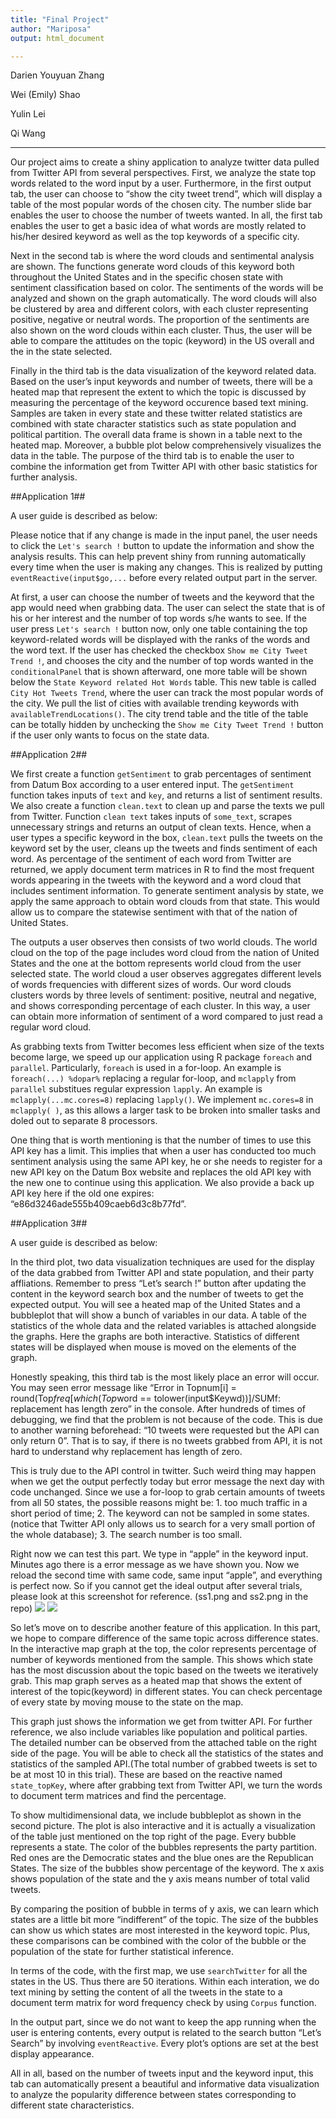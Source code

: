 ```yaml
---
title: "Final Project"
author: "Mariposa"
output: html_document

---
```


Darien Youyuan Zhang

Wei (Emily) Shao

Yulin Lei

Qi Wang

---
Our project aims to create a shiny application to analyze twitter data pulled from Twitter API from several perspectives. First, we analyze the state top words related to the word input by a user. Furthermore, in the first output tab, the user can choose to "show the city tweet trend", which will display a table of the most popular words of the chosen city. The number slide bar enables the user to choose the number of tweets wanted. In all, the first tab enables the user to get a basic idea of what words are mostly related to his/her desired keyword as well as the top keywords of a specific city.

Next in the second tab is where the word clouds and sentimental analysis are shown. The functions generate word clouds of this keyword both throughout the United States and in the specific chosen state with sentiment classification based on color. The sentiments of the words will be analyzed and shown on the graph automatically. The word clouds will also be clustered by area and different colors, with each cluster representing positive, negative or neutral words. The proportion of the sentiments are also shown on the word clouds within each cluster. Thus, the user will be able to compare the attitudes on the topic (keyword) in the US overall and the in the state selected.

Finally in the third tab is the data visualization of the keyword related data. Based on the user's input keywords and number of tweets, there will be a heated map that represent the extent to which the topic is discussed by measuring the percentage of the keyword occurence based text mining. Samples are taken in every state and these twitter related statistics are combined with state character statistics such as state population and political partition. The overall data frame is shown in a table next to the heated map. Moreover, a bubble plot below comprehensively visualizes the data in the table. The purpose of the third tab is to enable the user to combine the information get from Twitter API with other basic statistics for further analysis.


##Application 1##

A user guide is described as below:

Please notice that if any change is made in the input panel, the user needs to click the `Let's search !` button to update the information and show the analysis results. This can help prevent shiny from running automatically every time when the user is making any changes. This is realized by putting `eventReactive(input$go,...` before every related output part in the server.

At first, a user can choose the number of tweets and the keyword that the app would need when grabbing data. The user can select the state that is of his or her interest and the number of top words s/he wants to see. If the user press `Let's search !` button now, only one table containing the top keyword-related words will be displayed with the ranks of the words and the word text. If the user has checked the checkbox `Show me City Tweet Trend !`, and chooses the city and the number of top words wanted in the `conditionalPanel` that is shown afterward, one more table will be shown below the `State Keyword related Hot Words` table. This new table is called `City Hot Tweets Trend`, where the user can track the most popular words of the city. We pull the list of cities with available trending keywords with `availableTrendLocations()`.
The city trend table and the title of the table can be totally hidden by unchecking the `Show me City Tweet Trend !` button if the  user only wants to focus on the state data. 


##Application 2##

We first create a function `getSentiment` to grab percentages of sentiment from Datum Box according to a user entered input. The `getSentiment` function takes inputs of `text` and `key`, and returns a list of sentiment results. We also create a function `clean.text` to clean up and parse the texts we pull from Twitter. Function `clean text` takes inputs of `some_text`, scrapes unnecessary strings and returns an output of clean texts. Hence, when a user types a specific keyword in the box, `clean.text` pulls the tweets on the keyword set by the user, cleans up the tweets and finds sentiment of each word. As percentage of the sentiment of each word from Twitter are returned, we apply document term matrices in R to find the most frequent words appearing in the tweets with the keyword and a word cloud that includes sentiment information. To generate sentiment analysis by state, we apply the same approach to obtain word clouds from that state. This would allow us to compare the statewise sentiment with that of the nation of United States. 

The outputs a user observes then consists of two world clouds. The world cloud on the top of the page includes word cloud from the nation of United States and the one at the bottom represents world cloud from the user selected state. The world cloud a user observes aggregates different levels of words frequencies with different sizes of words. Our word clouds clusters words by three levels of sentiment: positive, neutral and negative, and shows corresponding percentage of each cluster. In this way, a user can obtain more information of sentiment of a word compared to just read a regular word cloud. 

As grabbing texts from Twitter becomes less efficient when size of the texts become large, we speed up our application using R package `foreach` and `parallel`. Particularly, `foreach` is used in a for-loop. An example is `foreach(...) %dopar%` replacing a regular for-loop, and `mclapply` from `parallel` substitues regular expression `lapply`. An example is `mclapply(...mc.cores=8)` replacing `lapply()`. We implement `mc.cores=8` in `mclapply( )`, as this allows a larger task to be broken into smaller tasks and doled out to separate 8 processors.

One thing that is worth mentioning is that the number of times to use this API key has a limit. This implies that when a user has conducted too much sentiment analysis using the same API key, he or she needs to register for a new API key on the Datum Box website and replaces the old API key with the new one to continue using this application. We also provide a back up API key here if the old one expires: "e86d3246ade555b409caeb6d3c8b77fd".


##Application 3##

A user guide is described as below:


In the third plot, two data visualization techniques are used for the display of the data grabbed from Twitter API and state population, and their party affliations. Remember to press "Let's search !" button after updating the content in the keyword search box and the number of tweets to get the expected output. You will see a heated map of the United States and a bubbleplot that will show a bunch of variables in our data. A table of the statistics of the whole data and the related variables is attached alongside the graphs. Here the graphs are both interactive. Statistics of different states will be displayed when mouse is moved on the elements of the graph.

Honestly speaking, this third tab is the most likely place an error will occur. You may seen error message like "Error in Topnum[i] = round(Top$freq[which(Top$word == tolower(input$Keywd))]/SUMf: replacement has length zero" in the console. After hundreds of times of debugging, we find that the problem is not because of the code. This is due to another warning beforehead: "10 tweets were requested but the API can only return 0". That is to say, if there is no tweets grabbed from API, it is not hard to understand why replacement has length of zero. 

This is truly due to the API control in twitter. Such weird thing may happen when we get the output perfectly today but error message the next day with code unchanged. Since we use a for-loop to grab certain amounts of tweets from all 50 states, the possible reasons might be: 1. too much traffic in a short period of time; 2. The keyword can not be sampled in some states.(notice that Twitter API only allows us to search for a very small portion of the whole database); 3. The search number is too small. 

Right now we can test this part. We type in "apple" in the keyword input. Minutes ago there is a error message as we have shown you. Now we reload the second time with same code, same input "apple", and everything is perfect now. So if you cannot get the ideal output after several trials, please look at this screenshot for reference. (ss1.png and ss2.png in the repo)
![](/Users/YY/Downloads/ss1.png)
![](/Users/YY/Downloads/ss2.png)

So let's move on to describe another feature of this application. In this part, we hope to compare difference of the same topic across difference states. In the interactive map graph at the top, the color represents percentage of number of keywords mentioned from the sample. This shows which state has the most discussion about the topic based on the tweets we iteratively grab. This map graph serves as a heated map that shows the extent of interest of the topic(keyword) in different states. You can check percentage of every state by moving mouse to the state on the map.

This graph just shows the information we get from twitter API. For further reference, we also include variables like population and political parties. The detailed number can be observed from the attached table on the right side of the page. You will be able to check all the statistics of the states and statistics of the sampled API.(The total number of grabbed tweets is set to be at most 10 in this trial). These are based on the reactive named `state_topKey`, where after grabbing text from Twitter API, we turn the words to document term matrices and find the percentage.

To show multidimensional data, we include bubbleplot as shown in the second picture. The plot is also interactive and it is actually a visualization of the table just mentioned on the top right of the page. Every bubble represents a state. The color of the bubbles represents the party partition. Red ones are the Democratic states and the blue ones are the Republican States. The size of the bubbles show percentage of the keyword. The x axis shows population of the state and the y axis means number of total valid tweets.

By comparing the position of bubble in terms of y axis, we can learn which states are a little bit more "indifferent" of the topic. The size of the bubbles can show us which states are most interested in the keyword topic. Plus, these comparisons can be combined with the color of the bubble or the population of the state for further statistical inference.

In terms of the code, with the first map, we use `searchTwitter` for all the states in the US. Thus there are 50 iterations. Within each interation, we do text mining by setting the content of all the tweets in the state to a document term matrix for word frequency check by using `Corpus` function. 

In the output part, since we do not want to keep the app running when the user is entering contents, every output is related to the search button "Let's Search" by involving `eventReactive`. Every plot's options are set at the best display appearance.

All in all, based on the number of tweets input and the keyword input, this tab can automatically present a beautiful and informative data visualization to analyze the popularity difference between states corresponding to different state characteristics.
